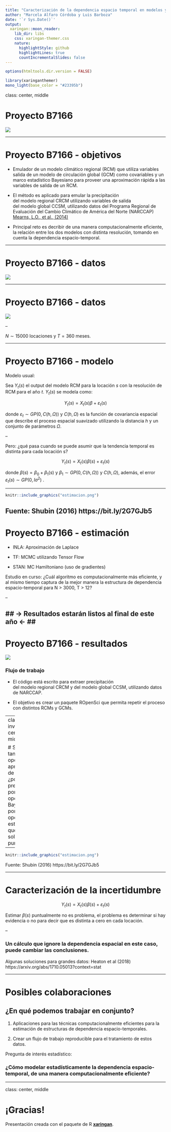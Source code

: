 ```yaml
---
title: "Caracterización de la dependencia espacio temporal en modelos y pruebas estadísticas para datos climáticos"
author: "Marcela Alfaro Córdoba y Luis Barboza"
date: '`r Sys.Date()`'
output:
  xaringan::moon_reader:
    lib_dir: libs
    css: xaringan-themer.css
    nature:
      highlightStyle: github
      highlightLines: true
      countIncrementalSlides: false
---
```


```r
options(htmltools.dir.version = FALSE)
```

```r
library(xaringanthemer)
mono_light(base_color = "#23395b")
```

class: center, middle

# Proyecto B7166 

![](http://cimpa.ucr.ac.cr/images/Cimpa/images/Logos/firma-con-cimpa.png)


---

# Proyecto B7166 - objetivos

* Emulador de un modelo climático regional (RCM) que utiliza variables salida de un modelo de circulación global (GCM) como covariables y un marco estadístico Bayesiano para proveer una aproximación rápida a las variables de salida de un RCM. 

* El método es aplicado para emular la precipitación del modelo regional CRCM utilizando variables de salida del modelo global CCSM, utilizando datos del Programa Regional de Evaluación del Cambio Climático de América del Norte (NARCCAP) [Mearns, L.O., et al., (2014)](http://www.narccap.ucar.edu/about/citation.html)

* Principal reto es decribir de una manera computacionalmente eficiente, la relación entre los dos modelos con distinta resolución, tomando en cuenta la dependencia espacio-temporal.

---

# Proyecto B7166 - datos

![](mapa1.jpeg)

---

# Proyecto B7166 - datos

![](mapa2.jpeg)

--

$N  \sim 15000$ locaciones y $T = 360$ meses.

---

# Proyecto B7166 - modelo

Modelo usual:

Sea $Y_t(s)$ el output del modelo RCM para la locación $s$ con la resolución de RCM para el año $t$. $Y_t(s)$ se modela como:

$$ Y_t(s) = X_t(s)\beta  + \varepsilon_t(s)$$

donde $\varepsilon_t \sim GP(0, C(h,\Omega) )$ y $C(h,\Omega)$ es la función de covariancia espacial que describe el proceso espacial suavizado utilizando la distancia $h$ y un conjunto de parámetros $\Omega$. 

--

Pero: ¿qué pasa cuando se puede asumir que la tendencia temporal es distinta para cada locación s?

$$ Y_t(s) = X_t(s)\beta(s)  + \varepsilon_t(s)$$

donde $\beta(s) = \beta_0 + \beta_1(s)$ y $\beta_1 \sim GP(0, C(h,\Omega) )$ y $C(h,\Omega)$, además, el error $\varepsilon_t(s) \sim GP(0,I\sigma^2)$ . 

---

```r
knitr::include_graphics("estimacion.png")
```


Fuente: Shubin (2016) https://bit.ly/2G7GJb5
---

# Proyecto B7166 - estimación


* INLA: Aproximación de Laplace 

* TF: MCMC utilizando Tensor Flow 

* STAN: MC Hamiltoniano (uso de gradientes)


Estudio en curso: ¿Cuál algoritmo es computacionalmente más eficiente, y al mismo tiempo captura de la mejor manera la estructura de dependencia espacio-temporal para N > 3000, T > 12?

--

## -> Resultados estarán listos al final de este año <- ##
---


# Proyecto B7166 - resultados

![](workflow.png)

### Flujo de trabajo

* El código está escrito para extraer precipitación del modelo regional CRCM y del modelo global CCSM, utilizando datos de NARCCAP.

* El objetivo es crear un paquete ROpenSci que permita repetir el proceso con distintos RCMs y GCMs.

---
class: inverse, center, middle

# Si existen tantas opciones de aprendizaje de máquina, ¿por qué preocuparse por la opción Bayesiana o por la opción de estimación que no es solamente puntual? 

---

```r
knitr::include_graphics("estimacion.png")
```


Fuente: Shubin (2016) https://bit.ly/2G7GJb5

---

# Caracterización de la incertidumbre 

$$ Y_t(s) = X_t(s)\beta(s)  + \varepsilon_t(s)$$

Estimar $\beta(s)$ puntualmente no es problema, el problema es determinar si hay evidencia o no para decir que es distinta a cero en cada locación.

--

### Un cálculo que ignore la dependencia espacial en este caso, puede cambiar las conclusiones.

Algunas soluciones para grandes datos: Heaton et al (2018) https://arxiv.org/abs/1710.05013?context=stat

---

# Posibles colaboraciones 

## ¿En qué podemos trabajar en conjunto?

(1) Aplicaciones para las técnicas computacionalmente eficientes para la estimación de estructuras de dependencia espacio-temporales.

(2) Crear un flujo de trabajo reproducible para el tratamiento de estos datos.

Pregunta de interés estadístico:

### ¿Cómo modelar estadísticamente la dependencia espacio-temporal, de una manera computacionalmente eficiente?


---

class: center, middle

# ¡Gracias!

Presentación creada con el paquete de R [**xaringan**](https://github.com/yihui/xaringan).


